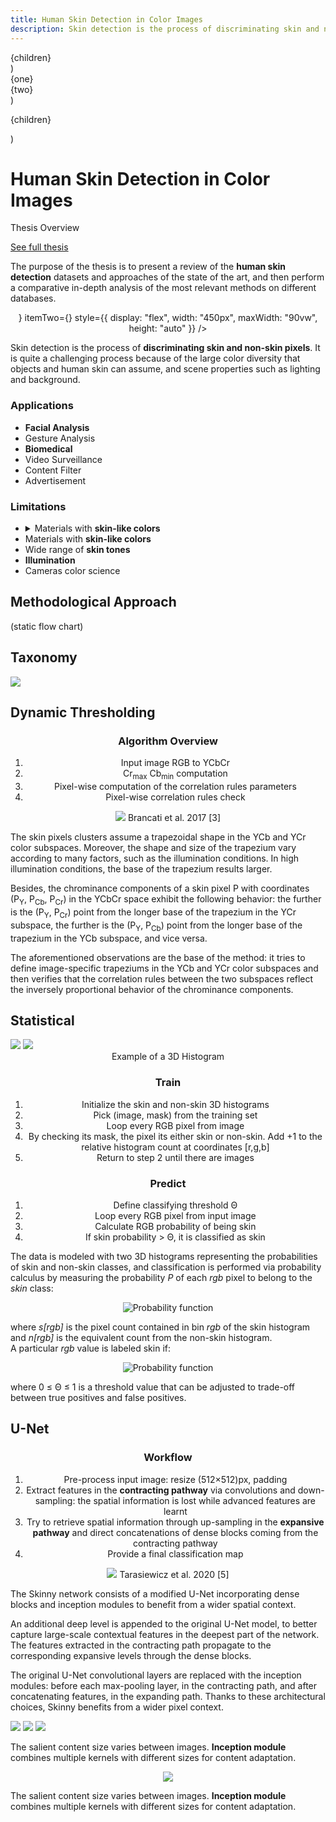 ```yaml
---
title: Human Skin Detection in Color Images
description: Skin detection is the process of discriminating skin and non-skin pixels in an arbitrary image and represents an intermediate step in several image processing tasks, such as facial analysis and biomedical segmentation. Different approaches have been presented in the literature, but a comparison is diffcult to perform due to multiple datasets and varying performance measurements. In this work, the datasets and the state-of-the-art approaches are reviewed and categorized using a new proposed taxonomy. Three different representative skin detector methods of the state of the art are selected and thoroughly analyzed. This approaches are then evaluated on three different state of the art datasets and skin tones sub-datasets using multiple metrics. The evaluation is performed on single and cross dataset scenario to highlight key differences between methods, reporting also the inference time. Finally, the results are organized into multiple tables, using the related figures as an assistance tool to support the discussion. Experimental results demonstrate the strength and weaknesses of each approach, and the need to involve multiple metrics for a fair assessment of the method’s aspects.
---
```

<!-- hide_table_of_contents: true -->



  <div style={{
      display: 'flex',
      alignItems: 'center',
      justifyContent: 'center',
  }}>
    {children}
  </div>
)

  <div class="container margin-bottom--xl">
    <div class="row">
      <div class="col col--6">
        {one}
      </div>
      <div class="col col--6">
        {two}
      </div>
    </div>
  </div>
)

  <p class="text--center" style={{color: 'var(--ifm-color-gray-600)'}}>{children}</p>
)




<div class="container">

<div class="container margin-bottom--xl">
  <h1 class="text--center">Human Skin Detection in Color Images</h1>
  <div class="msubtitle">
    <p class="hero__subtitle text--center" style={{color: 'var(--ifm-color-gray-600)'}}>Thesis Overview</p>
    <a class="button button--primary" href="#url">See full thesis</a>
  </div>
  <p class="text--center margin-top--lg">
  The purpose of the thesis is to present a review of the <b>human
  skin detection</b> datasets and approaches of the state of the
  art, and then perform a comparative in-depth analysis of the
  most relevant methods on different databases.
  </p>
</div>


<!--dic class="text--center"
<div class="text--center">
  <p style={{color: 'var(--ifm-color-gray-600)'}}>
  The purpose of the thesis is to present a review of the <b>human
  skin detection</b> datasets and approaches of the state of the
  art, and then perform a comparative in-depth analysis of the
  most relevant methods on different databases.
  </p>
</div>
-->

<!-- TODO: change page title!!>

<!--div class="margin-vert--lg" style={{margin: '0 0 var(--ifm-paragraph-margin-bottom)'}}-->
<div class="margin-vert--lg">
  <Center>
    <ReactCompareSlider
      itemOne={<ReactCompareSliderImage src="/img/skin_det_ori3.jpg" alt="Original image" />}
      itemTwo={<ReactCompareSliderImage src="/img/skin_det_red3.png" alt="Detected skin pixels" />}
      style={{
      display: "flex",
      width: "450px",
      maxWidth: "90vw",
      height: "auto"
      }}
    />
  </Center>
</div>


<p>
Skin detection is the process of <b>discriminating skin and non-skin pixels</b>. It is
quite a challenging process because of the large color diversity that objects and
human skin can assume, and scene properties such as lighting and background.
</p>


<!-- TODO: refactor code (follow a react quick tutorial)
<TwoItems
  one={<p>asdasd</p>}
  two={<p>asdasd</p>} >
</TwoItems>
-->


<!-- TODO: INSTEAD of tooltip / details, just display some images in background!! OR carousel at the bottom-->
<div class="container margin-bottom--xl">
  <div class="row">
    <div class="col col--6">
      <h3>Applications</h3>
      <ul>
        <li><b>Facial Analysis</b></li>
        <li>Gesture Analysis</li>
        <li><b>Biomedical</b></li>
        <li>Video Surveillance</li>
        <li>Content Filter</li>
        <li>Advertisement</li>
      </ul>
    </div>
    <div class="col col--6">
      <h3>Limitations</h3>
      <ul>
        <li>
        <details>
          <summary>Materials with <b>skin-like colors</b></summary>
          <div>
            <div class="row">
              <div class="col col--4">
                <img src="/img/im00060x.jpg" />
              </div>
              <div class="col col--4">
                <img src="/img/im00060y.png" />
              </div>
              <div class="col col--4">
                <img src="/img/im00060p.png" />
              </div>
            </div>
          </div>
        </details>
        </li>
        <li>Materials with <b>skin-like colors</b></li>
        <li>Wide range of <b>skin tones</b></li>
        <li><b>Illumination</b></li>
        <li>Cameras color science</li>
      </ul>
    </div>
  </div>
</div>





## Methodological Approach

<div class="container margin-bottom--xl">
  (static flow chart)
</div>


## Taxonomy

<div class="container invert margin-bottom--xl">
  <img src="/img/taxonomy.png" />
</div>


<!-- h3 class="margin-bottom--lg">Dynamic Thresholding</h3 -->
<!-- TODO: refactor as React component -->
<div class="container margin-bottom--xl">

  ## Dynamic Thresholding

  <div class="row margin-top--lg">
    <div class="col col--6">
      <Center>
        <div>
          <h3 class="no-bold margin-left--md">Algorithm Overview</h3>
          <ol class="spacing">
            <li>Input image RGB to YCbCr</li>
            <li>Cr<sub>max</sub> Cb<sub>min</sub> computation</li>
            <li>Pixel-wise computation of the correlation rules parameters</li>
            <li>Pixel-wise correlation rules check</li>
          </ol>
        </div>
      </Center>
    </div>
    <div class="col col--6">
      <Center>
        <div class="invert">
          <img src="/img/trapezia_params.png" style={{width: "100%", maxWidth: "450px"}} />
          <Caption>Brancati et al. 2017 [3]</Caption>
        </div>
      </Center>
    </div>
  </div>
  <p>
  The skin pixels clusters assume a trapezoidal shape in the YCb and YCr color subspaces. Moreover, the shape and size of the trapezium vary according to many factors, such as the illumination conditions. In high illumination conditions, the base of the trapezium results larger.
  </p>
  <p>
  Besides, the chrominance components of a skin pixel P with coordinates (P<sub>Y</sub>, P<sub>Cb</sub>, P<sub>Cr</sub>) in the YCbCr space exhibit the following behavior: the further is the (P<sub>Y</sub>, P<sub>Cr</sub>) point from the longer base of the trapezium in the YCr subspace, the further is the (P<sub>Y</sub>, P<sub>Cb</sub>) point from the longer base of the trapezium in the YCb subspace, and vice versa.
  </p>
  <p>
  The aforementioned observations are the base of the method: it tries to define image-specific trapeziums in the YCb and YCr color subspaces and then verifies that the correlation rules between the two subspaces reflect the inversely proportional behavior of the chrominance components.
  </p>
</div>


<div class="container margin-bottom--xl">

  ## Statistical

  <div class="row">
    <div class="col col-12">
      <div>
        <div class="im-container50 margin-vert--md">
          <img src="/img/3d-hist-orig.jpg" />
          <img src="/img/3d-hist-plug.png" />
        </div>
        <Center>
          <Caption>Example of a 3D Histogram</Caption>
        </Center>
      </div>
    </div>
  </div>
  <div class="row margin-top--md">
    <div class="col col--6">
      <Center>
        <div>
          <h3 class="no-bold margin-left--md">Train</h3>
          <ol class="spacing margin-bottom--lg">
            <li>Initialize the skin and non-skin 3D histograms</li>
            <li>Pick (image, mask) from the training set</li>
            <li>Loop every RGB pixel from image</li>
            <li>By checking its mask, the pixel its either skin or non-skin. Add +1 to the relative histogram count at coordinates [r,g,b]</li>
            <li>Return to step 2 until there are images</li>
          </ol>
        </div>
      </Center>
    </div>
    <div class="col col--6">
      <Center>
        <div>
          <h3 class="no-bold margin-left--md">Predict</h3>
          <ol class="spacing margin-bottom--lg">
            <li>Define classifying threshold Θ</li>
            <li>Loop every RGB pixel from input image</li>
            <li>Calculate RGB probability of being skin</li>
            <li>If skin probability > Θ, it is classified as skin</li>
          </ol>
        </div>
      </Center>
    </div>
  </div>
  <p>
  The data is modeled with two 3D histograms representing the probabilities of skin and non-skin classes, and classification is performed via probability calculus by measuring the probability <i>P</i> of each <i>rgb</i> pixel to belong to the <i>skin</i> class:
  </p>
  <Center>
    <div class="invert">
      <img class="svg" src="/img/probability.svg" alt="Probability function" style={{margin: "0 0 var(--ifm-paragraph-margin-bottom)"}} />
    </div>
  </Center>
  <p>
  where <i>s[rgb]</i> is the pixel count contained in bin <i>rgb</i> of the skin histogram and <i>n[rgb]</i> is the equivalent count from the non-skin histogram. <br />
  A particular <i>rgb</i> value is labeled skin if:
  </p>
  <Center>
    <div class="invert">
      <img class="svg" src="/img/probability_thresh.svg" alt="Probability function" style={{margin: "0 0 var(--ifm-paragraph-margin-bottom)"}} />
    </div>
  </Center>
  <p>
  where 0 ≤ Θ ≤ 1 is a threshold value that can be adjusted to trade-off between true positives and false positives.
  </p>
</div>


<!--TODO: srcset with only 3 layers on cell for SVG dense -->
<div class="container margin-bottom--xl">

  ## U-Net

  <div class="row margin-top--lg">
    <div class="col col--6">
      <Center>
        <div>
          <h3 class="no-bold margin-left--md">Workflow</h3>
          <ol class="spacing">
            <li>Pre-process input image: resize (512×512)px, padding</li>
            <li>Extract features in the <b>contracting pathway</b> via convolutions and down-sampling: the spatial information is lost while advanced features are learnt</li>
            <li>Try to retrieve spatial information through up-sampling in the <b>expansive pathway</b> and direct concatenations of dense blocks coming from the contracting pathway</li>
            <li>Provide a final classification map</li>
          </ol>
        </div>
      </Center>
    </div>
    <div class="col col--6">
      <Center>
        <div>
          <img src="/img/skinny_arch.png" style={{width: "100%", maxWidth: "450px"}} />
          <Caption>Tarasiewicz et al. 2020 [5]</Caption>
        </div>
      </Center>
    </div>
  </div>
  <p>
  The Skinny network consists of a modified U-Net incorporating dense blocks and inception modules to benefit from a wider spatial context.
  </p>
  <p>
  An additional deep level is appended to the original U-Net model, to better capture large-scale contextual features in the deepest part of the network.
  The features extracted in the contracting path propagate to the corresponding expansive levels through the dense blocks.
  </p>
  <p>
  The original U-Net convolutional layers are replaced with the inception modules: before each max-pooling layer, in the contracting path, and after concatenating features, in the expanding path.
  Thanks to these architectural choices, Skinny benefits from a wider pixel context.
  </p>
  <div class="container margin-top--lg">
    <div class="row">
      <div class="col col--6">
        <div style={{minHeight: "100px"}}>
          <div class="im-container padding-small" >
            <img src="/img/inception1.png" class="three-cols" />
            <img src="/img/inception2.png" class="three-cols" />
            <img src="/img/inception3.png" class="three-cols" />
          </div>
        </div>
        <p>
        The salient content size varies between images. <b>Inception module</b> combines multiple kernels with different sizes for content adaptation.
        </p>
      </div>
      <div class="col col--6">
        <Center>
          <div class="invert">
            <img src="/img/dense.svg" style={{padding: "0 0 0.4rem 0"}} />
          </div>
        </Center>
        <p>
        The salient content size varies between images. <b>Inception module</b> combines multiple kernels with different sizes for content adaptation.
        </p>
      </div>
    </div>
  </div>
</div>



<!-- Bibliography?? TODO-->
<!--
<ol>
   <li id="#nbrancati">N. Brancati, G. De Pietro,M. Frucci, and L. Gallo. “Human skin detection through correlation rules between the YCb and YCr subspaces based on dynamic color clustering”. Computer Vision and Image Understanding 155, 2017, pp. 33–42. <a href="https://doi.org/10.1016/j.cviu.2016.12.001">https://doi.org/10.1016/j.cviu.2016.12.001</a></li>
</ol>

<q cite='#nbrancati'>who would not groan at hearing that Roman knights and senators grovel 
before her (Cleopatra) like eunuchs?</q>
<script>
   var quotes = document.getElementsByTagName('q');
   for (var i in quotes) {
      quotes[i].addEventListener('click', function() { 
         window.location = this.getAttribute('cite'); },
      false);
   }
</script>
-->

</div>
